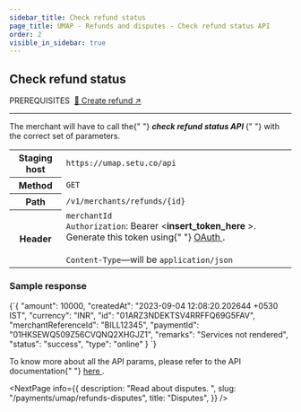 ```yaml
---
sidebar_title: Check refund status
page_title: UMAP - Refunds and disputes - Check refund status API
order: 2
visible_in_sidebar: true
---
```


## Check refund status

<Text size="small" weight="600">
    PREREQUISITES&nbsp;
</Text>
<a href="/payments/umap/refunds-disputes/create-refund-api" target="_self">🌟 Create refund ↗</a>

<hr class="primary" />

<p>
    The merchant will have to call the{" "}
    <b>
        <i>check refund status API</i>
    </b>{" "}
    with the correct set of parameters.
</p>

<table>
    <tbody>
        <tr>
            <th>Staging host</th>
            <td>
                <code>https://umap.setu.co/api</code>
            </td>
        </tr>
        <tr>
            <th>Method</th>
            <td>
                <code>GET</code>
            </td>
        </tr>
        <tr>
            <th>Path</th>
            <td>
                <code>/v1/merchants/refunds/&#123;id&#125;</code>
            </td>
        </tr>
        <tr>
            <th>Header</th>
            <td>
                <code>merchantId</code>
                <br />
                <code>Authorization</code>: Bearer &lt;<b>insert_token_here</b>
                &gt;. Generate this token using{" "}
                <a href="/payments/umap/api-integration" target="_blank">
                    OAuth
                </a>
                .<br />
                <br />
                <code>Content-Type</code>—will be <code>application/json</code>
            </td>
        </tr>
    </tbody>
</table>

### Sample response

<CodeBlockWithCopy language="json">
    {`{
  "amount": 10000,
  "createdAt": "2023-09-04 12:08:20.202644 +0530 IST",
  "currency": "INR",
  "id": "01ARZ3NDEKTSV4RRFFQ69G5FAV",
  "merchantReferenceId": "BILL12345",
  "paymentId": "01HKSEWQ509Z56CVQNQ2XHGJZ1",
  "remarks": "Services not rendered",
  "status": "success",
  "type": "online"
}
`}
</CodeBlockWithCopy>

<p>
    To know more about all the API params, please refer to the API documentation{" "}
    <a
        href="/payments/umap/api-reference#/category~refund/operation~refund#fetchById"
        target="_blank"
    >
        here
    </a>
    .
</p>

<NextPage
    info={{
        description: "Read about disputes.  ",
        slug: "/payments/umap/refunds-disputes",
        title: "Disputes",
    }}
/>

